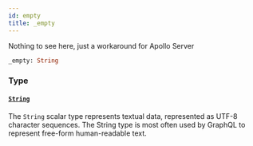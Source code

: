 ```yaml
---
id: empty
title: _empty
---
```


Nothing to see here, just a workaround for Apollo Server

```graphql
_empty: String

```

### Type

#### [`String`](/apis/shared-apis/adminidentity-api/reference/scalars/string)

The `String` scalar type represents textual data, represented as UTF-8 character sequences. The String type is most often used by GraphQL to represent free-form human-readable text.
